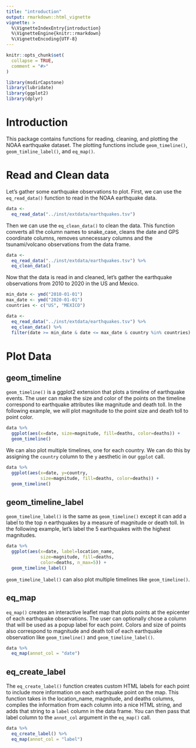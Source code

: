 ```yaml
---
title: "introduction"
output: rmarkdown::html_vignette
vignette: >
  %\VignetteIndexEntry{introduction}
  %\VignetteEngine{knitr::rmarkdown}
  %\VignetteEncoding{UTF-8}
---
```


```r
knitr::opts_chunk$set(
  collapse = TRUE,
  comment = "#>"
)
```

```r
library(msdirCapstone)
library(lubridate)
library(ggplot2)
library(dplyr)
```

# Introduction

This package contains functions for reading, cleaning, and plotting the NOAA earthquake dataset. The plotting functions include `geom_timeline()`, `geom_timline_label()`, and `eq_map()`.

# Read and Clean data

Let's gather some earthquake observations to plot. First, we can use the `eq_read_data()` function to read in the NOAA earthquake data.

```r
data <- 
  eq_read_data("../inst/extdata/earthquakes.tsv")
```

Then we can use the `eq_clean_data()` to clean the data. This function converts all the column names to snake_case, cleans the date and GPS coordinate columns, removes unnecessary columns and the tsunami/volcano observations from the data frame.

```r
data <- 
  eq_read_data("../inst/extdata/earthquakes.tsv") %>%
  eq_clean_data()
```

Now that the data is read in and cleaned, let's gather the earthquake observations from 2010 to 2020 in the US and Mexico.

```r
min_date <- ymd("2010-01-01")
max_date <- ymd("2020-01-01")
countries <- c("US", "MEXICO")

data <- 
  eq_read_data("../inst/extdata/earthquakes.tsv") %>%
  eq_clean_data() %>%
  filter(date >= min_date & date <= max_date & country %in% countries)
```

# Plot Data
## geom_timeline
`geom_timeline()` is a ggplot2 extension that plots a timeline of earthquake events. The user can make the size and color of the points on the timeline correspond to earthquake attributes like magnitude and death toll. In the following example, we will plot magnitude to the point size and death toll to point color.


```r
data %>%  
  ggplot(aes(x=date, size=magnitude, fill=deaths, color=deaths)) +
  geom_timeline()
```

We can also plot multiple timelines, one for each country. We can do this by assigning the `country` column to the `y` aesthetic in our `ggplot` call.

```r
data %>%  
  ggplot(aes(x=date, y=country,
             size=magnitude, fill=deaths, color=deaths)) +
  geom_timeline()
```

## geom_timeline_label

`geom_timeline_label()` is the same as `geom_timeline()` except it can add a label to the top n earthquakes by a measure of magnitude or death toll. In the following example, let's label the 5 earthquakes with the highest magnitudes.

```r
data %>%
  ggplot(aes(x=date, label=location_name,
             size=magnitude, fill=deaths,
             color=deaths, n_max=5)) +
  geom_timeline_label()
```

`geom_timeline_label()` can also plot multiple timelines like `geom_timeline()`.

## eq_map

`eq_map()` creates an interactive leaflet map that plots points at the epicenter of each earthquake observations. The user can optionally chose a column that will be used as a popup label for each point. Colors and size of points also correspond to magnitude and death toll of each earthquake observation like `geom_timeline()` and `geom_timeline_label()`.

```r
data %>%
  eq_map(annot_col = "date")
```

## eq_create_label

The `eq_create_label()` function creates custom HTML labels for each point to include more information on each earthquake point on the map. This function takes in the location_name, magnitude, and deaths columns, compiles the information from each column into a nice HTML string, and adds that string to a `label` column in the data frame. You can then pass that label column to the `annot_col` argument in the `eq_map()` call. 

```r
data %>%
  eq_create_label() %>%
  eq_map(annot_col = "label")
```
